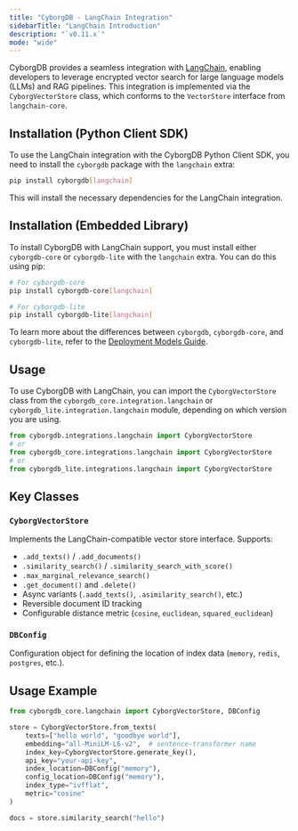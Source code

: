 ```yaml
---
title: "CyborgDB - LangChain Integration"
sidebarTitle: "LangChain Introduction"
description: "`v0.11.x`"
mode: "wide"
---
```


CyborgDB provides a seamless integration with [LangChain](https://www.langchain.com/), enabling developers to leverage encrypted vector search for large language models (LLMs) and RAG pipelines. This integration is implemented via the `CyborgVectorStore` class, which conforms to the `VectorStore` interface from `langchain-core`.

## Installation (Python Client SDK)

To use the LangChain integration with the CyborgDB Python Client SDK, you need to install the `cyborgdb` package with the `langchain` extra:

```bash
pip install cyborgdb[langchain]
```

This will install the necessary dependencies for the LangChain integration.

## Installation (Embedded Library)

To install CyborgDB with LangChain support, you must install either `cyborgdb-core` or `cyborgdb-lite` with the `langchain` extra. You can do this using pip:

```bash
# For cyborgdb-core
pip install cyborgdb-core[langchain]

# For cyborgdb-lite
pip install cyborgdb-lite[langchain]
```

<Tip>To learn more about the differences between `cyborgdb`, `cyborgdb-core`, and `cyborgdb-lite`, refer to the [Deployment Models Guide](../../intro/deployment-models).</Tip>

## Usage

To use CyborgDB with LangChain, you can import the `CyborgVectorStore` class from the `cyborgdb_core.integration.langchain` or `cyborgdb_lite.integration.langchain` module, depending on which version you are using.

```python
from cyborgdb.integrations.langchain import CyborgVectorStore
# or
from cyborgdb_core.integrations.langchain import CyborgVectorStore
# or
from cyborgdb_lite.integrations.langchain import CyborgVectorStore
```

## Key Classes

### `CyborgVectorStore`

Implements the LangChain-compatible vector store interface. Supports:

- `.add_texts()` / `.add_documents()`  
- `.similarity_search()` / `.similarity_search_with_score()`  
- `.max_marginal_relevance_search()`  
- `.get_document()` and `.delete()`  
- Async variants (`.aadd_texts()`, `.asimilarity_search()`, etc.)  
- Reversible document ID tracking  
- Configurable distance metric (`cosine`, `euclidean`, `squared_euclidean`)

### `DBConfig`

Configuration object for defining the location of index data (`memory`, `redis`, `postgres`, etc.).

## Usage Example

```python
from cyborgdb_core.langchain import CyborgVectorStore, DBConfig

store = CyborgVectorStore.from_texts(
    texts=["hello world", "goodbye world"],
    embedding="all-MiniLM-L6-v2",  # sentence-transformer name
    index_key=CyborgVectorStore.generate_key(),
    api_key="your-api-key",
    index_location=DBConfig("memory"),
    config_location=DBConfig("memory"),
    index_type="ivfflat",
    metric="cosine"
)

docs = store.similarity_search("hello")
